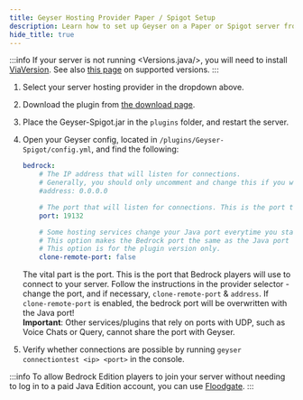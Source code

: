 ```yaml
---
title: Geyser Hosting Provider Paper / Spigot Setup
description: Learn how to set up Geyser on a Paper or Spigot server from a hosting provider.
hide_title: true
---
```



:::info
If your server is not running <Versions.java/>, you will need to install [ViaVersion](https://viaversion.com/).
See also [this page](/wiki/geyser/supported-versions/) on supported versions.
:::

1. Select your server hosting provider in the dropdown above.
2. Download the plugin from [the download page](/download).
3. Place the Geyser-Spigot.jar in the `plugins` folder, and restart the server.
4. Open your Geyser config, located in `/plugins/Geyser-Spigot/config.yml`, and find the following:

    ```yaml
    bedrock: 
        # The IP address that will listen for connections. 
        # Generally, you should only uncomment and change this if you want to limit what IPs can connect to your server. 
        #address: 0.0.0.0 

        # The port that will listen for connections. This is the port that Bedrock players will use to connect to your server.
        port: 19132 

        # Some hosting services change your Java port everytime you start the server and require the same port to be used for Bedrock. 
        # This option makes the Bedrock port the same as the Java port every time you start the server. 
        # This option is for the plugin version only. 
        clone-remote-port: false 
    ``` 
    The vital part is the port. This is the port that Bedrock players will use to connect to your server. 
    Follow the instructions in the provider selector - change the port, and if necessary, `clone-remote-port` & `address`.
    If `clone-remote-port` is enabled, the bedrock port will be overwritten with the Java port!   
    **Important**: Other services/plugins that rely on ports with UDP, such as Voice Chats or Query, cannot share the port with Geyser.
 
5. Verify whether connections are possible by running `geyser connectiontest <ip> <port>` in the console.

:::info
To allow Bedrock Edition players to join your server without needing to log in to a paid Java Edition account, you can use [Floodgate](/wiki/floodgate/setup/).
:::
